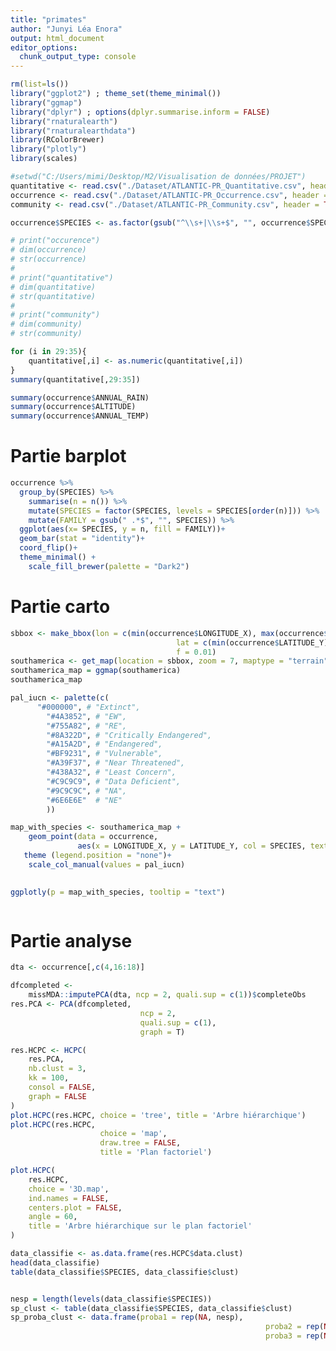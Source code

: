 ```yaml
---
title: "primates"
author: "Junyi Léa Enora"
output: html_document
editor_options: 
  chunk_output_type: console
---
```

```r
rm(list=ls())
library("ggplot2") ; theme_set(theme_minimal())
library("ggmap")
library("dplyr") ; options(dplyr.summarise.inform = FALSE)
library("rnaturalearth")
library("rnaturalearthdata")
library(RColorBrewer)
library("plotly")
library(scales)
```

```r
#setwd("C:/Users/mimi/Desktop/M2/Visualisation de données/PROJET")
quantitative <- read.csv("./Dataset/ATLANTIC-PR_Quantitative.csv", header = TRUE, sep = ";")
occurrence <- read.csv("./Dataset/ATLANTIC-PR_Occurrence.csv", header = TRUE, sep = ";")
community <- read.csv("./Dataset/ATLANTIC-PR_Community.csv", header = TRUE, sep = ";")

occurrence$SPECIES <- as.factor(gsub("^\\s+|\\s+$", "", occurrence$SPECIES)) # Enlève les espaces superflus

# print("occurence")
# dim(occurrence)
# str(occurrence)
# 
# print("quantitative")
# dim(quantitative)
# str(quantitative)
# 
# print("community")
# dim(community)
# str(community)
```

```r
for (i in 29:35){
	quantitative[,i] <- as.numeric(quantitative[,i])
}
summary(quantitative[,29:35])
```


```r
summary(occurrence$ANNUAL_RAIN)
summary(occurrence$ALTITUDE)
summary(occurrence$ANNUAL_TEMP)
```
# Partie barplot

```r
occurrence %>% 
  group_by(SPECIES) %>% 
	summarise(n = n()) %>%
	mutate(SPECIES = factor(SPECIES, levels = SPECIES[order(n)])) %>% 
	mutate(FAMILY = gsub(" .*$", "", SPECIES)) %>% 
  ggplot(aes(x= SPECIES, y = n, fill = FAMILY))+
  geom_bar(stat = "identity")+
  coord_flip()+
  theme_minimal() +
	scale_fill_brewer(palette = "Dark2")
```

# Partie carto

```r

sbbox <- make_bbox(lon = c(min(occurrence$LONGITUDE_X), max(occurrence$LONGITUDE_X)), 
									 lat = c(min(occurrence$LATITUDE_Y), max(occurrence$LATITUDE_Y)),
									 f = 0.01)
southamerica <- get_map(location = sbbox, zoom = 7, maptype = "terrain") # résolution à améliorer
southamerica_map = ggmap(southamerica)
southamerica_map
```

```r
pal_iucn <- palette(c(
	  "#000000", # "Extinct",
		"#4A3852", # "EW",
		"#755A82", # "RE",
		"#8A322D", # "Critically Endangered",
		"#A15A2D", # "Endangered",
		"#BF9231", # "Vulnerable",
		"#A39F37", # "Near Threatened",
		"#438A32", # "Least Concern",
		"#C9C9C9", # "Data Deficient",
		"#9C9C9C", # "NA",
		"#6E6E6E"  # "NE"
		))
```

```r
map_with_species <- southamerica_map + 
    geom_point(data = occurrence,
               aes(x = LONGITUDE_X, y = LATITUDE_Y, col = SPECIES, text = paste0("espèce: ",SPECIES)), size = 1)+
   theme (legend.position = "none")+
    scale_col_manual(values = pal_iucn)
 

ggplotly(p = map_with_species, tooltip = "text")
```


```r

```



# Partie analyse
```r
dta <- occurrence[,c(4,16:18)]

dfcompleted <-
	missMDA::imputePCA(dta, ncp = 2, quali.sup = c(1))$completeObs
res.PCA <- PCA(dfcompleted,
							 ncp = 2,
							 quali.sup = c(1),
							 graph = T)

res.HCPC <- HCPC(
	res.PCA,
	nb.clust = 3,
	kk = 100,
	consol = FALSE,
	graph = FALSE
)
plot.HCPC(res.HCPC, choice = 'tree', title = 'Arbre hiérarchique')
plot.HCPC(res.HCPC,
					choice = 'map',
					draw.tree = FALSE,
					title = 'Plan factoriel')

plot.HCPC(
	res.HCPC,
	choice = '3D.map',
	ind.names = FALSE,
	centers.plot = FALSE,
	angle = 60,
	title = 'Arbre hiérarchique sur le plan factoriel'
)
```

```r
data_classifie <- as.data.frame(res.HCPC$data.clust)
head(data_classifie)
table(data_classifie$SPECIES, data_classifie$clust)


nesp = length(levels(data_classifie$SPECIES))
sp_clust <- table(data_classifie$SPECIES, data_classifie$clust)
sp_proba_clust <- data.frame(proba1 = rep(NA, nesp),
														 proba2 = rep(NA, nesp),
														 proba3 = rep(NA, nesp))
```




